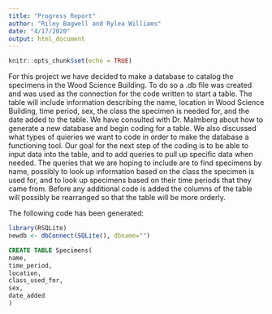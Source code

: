 ```yaml
---
title: "Progress Report"
author: "Riley Bagwell and Rylea Williams"
date: "4/17/2020"
output: html_document
---
```


```r
knitr::opts_chunk$set(echo = TRUE)
```

For this project we have decided to make a database to catalog the specimens in the Wood Science Building. To do so a .db file was created and was used as the connection for the code written to start a table. The table will include information describing the name, location in Wood Science Building, time period, sex, the class the specimen is needed for, and the date added to the table. We have consulted with Dr. Malmberg about how to generate a new database and begin coding for a table. We also discussed what types of quieries we want to code in order to make the database a functioning tool. Our goal for the next step of the coding is to be able to input data into the table, and to add queries to pull up specific data when needed. The queries that we are hoping to include are to find specimens by name, possibly to look up information based on the class the specimen is used for, and to look up specimens based on their time periods that they came from. Before any additional code is added the columns of the table will possibly be rearranged so that the table will be more orderly.

The following code has been generated:

```r
library(RSQLite)
newdb <- dbConnect(SQLite(), dbname="")
```

```sql
CREATE TABLE Specimens(
name,
time_period,
location,
class_used_for,
sex,
date_added
)
```

